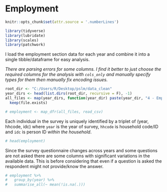 # Employment

```r
knitr::opts_chunk$set(attr.source = '.numberLines')
```

```r
library(tidyverse)
library(lubridate)
library(scales)
library(patchwork)
```

I load the employment section data for each year and combine it into a single tibble/dataframe for easy analysis. 

*There are parsing errors for some columns. I find it better to just choose the required columns for the analysis with `cols_only` and manually specify types for them then manually fix encoding issues.*

```r
root_dir <- "C:/Users/R/Desktop/pslm/data_clean"
year_dirs <- head(list.dirs(root_dir, recursive = F), -1)
all_files <- map(year_dirs, function(year_dir) paste(year_dir, "4 - Employment.csv", sep="/")) %>% 
  keep(file.exists)

# employment <- map_dfr(all_files, read_csv)
```

Each individual in the survey is uniquely identified by a triplet of (year, hhcode, idc) where `year` is the year of survey, `hhcode` is household code/ID and `idc` is person ID *within the household*. 

```r
# head(employment)
```

Since the survey questionnaire changes across years and some questions are not asked there are some columns with significant variations in the available data. This is before considering that even if a question is asked the respondent might not provide/know the answer. 

```r
# employment %>% 
#   group_by(year) %>% 
#   summarise_all(~ mean(!is.na(.)))
```


